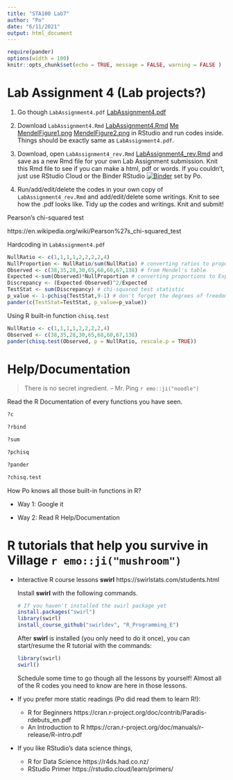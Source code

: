```yaml
---
title: "STA100 Lab7"
author: "Po"
date: "6/11/2021"
output: html_document
---
```


```r
require(pander)
options(width = 100)
knitr::opts_chunk$set(echo = TRUE, message = FALSE, warning = FALSE )
```

# Lab Assignment 4 (Lab projects?)

1. Go though `LabAssignment4.pdf` [LabAssignment4.pdf](LabAssignment3.pdf)

2. Download `LabAssignment4.Rmd` [LabAssignment4.Rmd](LabAssignment4.Rmd) [Me](LabAssignment4.Rmd) [MendelFigure1.png](MendelFigure1.png) [MendelFigure2.png](MendelFigure2.png)  in RStudio and run codes inside. Things should be exactly same as `LabAssignment4.pdf`.

3. Download, open `LabAssignment4_rev.Rmd` [LabAssignment4_rev.Rmd](LabAssignment3_jp.Rmd) and save as a new Rmd file for your own Lab Assignment submission. Knit this Rmd file to see if you can make a html, pdf or words. If you couldn't, just use RStudio Cloud or the Binder RStudio [![Binder](http://mybinder.org/badge_logo.svg)](http://mybinder.org/v2/gh/ucdavis-sta-100-spring-2021/polabs/main?urlpath=rstudio) set by Po.

4. Run/add/edit/delete the codes in your own copy of `LabAssignment4_rev.Rmd` and add/edit/delete some writings. Knit to see how the .pdf looks like. Tidy up the codes and writings. Knit and submit!

Pearson's chi-squared test

https://en.wikipedia.org/wiki/Pearson%27s_chi-squared_test

Hardcoding in `LabAssignment4.pdf`
```r
NullRatio <- c(1,1,1,1,2,2,2,2,4)
NullProportion <- NullRatio/sum(NullRatio) # converting ratios to proportions
Observed <- c(38,35,28,30,65,68,60,67,138) # from Mendel's table
Expected <-sum(Observed)*NullProportion # converting proportions to Expected counts
Discrepancy <- (Expected-Observed)^2/Expected
TestStat <- sum(Discrepancy) # chi-squared test statistic
p_value <- 1-pchisq(TestStat,9-1) # don't forget the degrees of freedom!
pander(c(TestStat=TestStat, p_value=p_value))
```

Using R built-in function `chisq.test`
```r
NullRatio <- c(1,1,1,1,2,2,2,2,4)
Observed <- c(38,35,28,30,65,68,60,67,138)
pander(chisq.test(Observed, p = NullRatio, rescale.p = TRUE))
```

# Help/Documentation

> There is no secret ingredient. 
> -- Mr. Ping `r emo::ji("noodle")`

Read the R Documentation of every functions you have seen.
```r
?c
```
```r
?rbind
```
```r
?sum
```
```r
?pchisq
```
```r
?pander
```
```r
?chisq.test
```
How Po knows all those built-in functions in R?

- Way 1: Google it

- Way 2: Read R Help/Documentation

# R tutorials that help you survive in Village `r emo::ji("mushroom")`

- Interactive R course lessons **swirl** https://swirlstats.com/students.html

  Install **swirl** with the following commands.
  ```r
  # If you haven't installed the swirl package yet
  install.packages("swirl")
  library(swirl)
  install_course_github("swirldev", "R_Programming_E")
  ```

  After **swirl** is installed (you only need to do it once), you can start/resume the R tutorial with the commands:
  ```r
  library(swirl)
  swirl()
  ```
  Schedule some time to go though all the lessons by yourself! Almost all of the R codes you need to know are here in those lessons.

- If you prefer more static readings (Po did read them to learn R!):
  - R for Beginners https://cran.r-project.org/doc/contrib/Paradis-rdebuts_en.pdf
  - An Introduction to R https://cran.r-project.org/doc/manuals/r-release/R-intro.pdf

- If you like RStudio's data science things,
  - R for Data Science https://r4ds.had.co.nz/
  - RStudio Primer https://rstudio.cloud/learn/primers/

